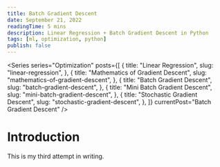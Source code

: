 ```yaml
---
title: Batch Gradient Descent
date: September 21, 2022
readingTime: 5 mins
description: Linear Regression + Batch Gradient Descent in Python
tags: [ml, optimization, python]
publish: false
---
```


<Series
  series="Optimization"
  posts={[
    {
      title: "Linear Regression",
      slug: "linear-regression",
    },
    {
      title: "Mathematics of Gradient Descent",
      slug: "mathematics-of-gradient-descent",
    },
    {
      title: "Batch Gradient Descent",
      slug: "batch-gradient-descent",
    },
    {
      title: "Mini Batch Gradient Descent",
      slug: "mini-batch-gradient-descent",
    },
    {
      title: "Stochastic Gradient Descent",
      slug: "stochastic-gradient-descent",
    },
  ]}
  currentPost="Batch Gradient Descent"
/>

# Introduction

This is my third attempt in writing.
